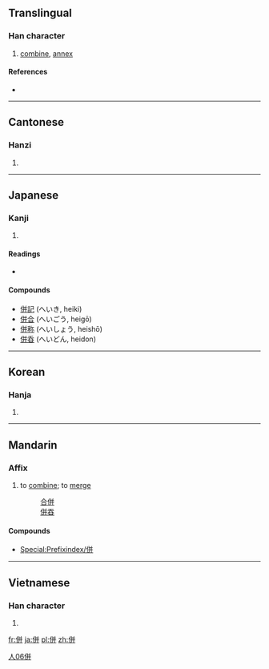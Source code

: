 {{also|倂|并}}
==Translingual==

===Han character===
{{Han char|rn=9|rad=人|as=06|sn=8|four=2824<sub>1</sub>|canj=人廿廿 (OTT)}}

# [[combine]], [[annex]]

====References====
* {{Han ref|kx=0100.220|dkj=00561|dj=0212.170|hdz=10153.030|uh=4F75|ud=20341|bh=A8D6|bd=43222}}

----

==Cantonese==

===Hanzi===
{{yue-hanzi|jyut=|y=ping3}}

# {{defn|lang=yue|sort=人06}}

----

==Japanese==

===Kanji===
{{ja-kanji|grade=c|rs=人06}}

# {{defn|lang=ja|sort=人06}}

====Readings====
* {{ja-readings|on=[[へい]] (hei)|kun=[[あわせる]] (awaseru), [[ならぶ]] (narabu), [[しかし]] (shikashi)}}

====Compounds====
* [[併記]] (へいき, heiki)
* [[併合]] (へいごう, heigō)
* [[併称]] (へいしょう, heishō)
* [[併呑]] (へいどん, heidon)

----

==Korean==

===Hanja===
{{ko-hanja|hangeul=병|rv=byeong|mr=pyŏng}}

# {{defn|lang=ko|sort=人06}}

----

==Mandarin==

===Affix===
{{head|cmn|morpheme|traditional||Pinyin|bìng|simplified|并}}

# to [[combine]]; to [[merge]]
#: [[合併]]
#: [[併吞]]

====Compounds====
* [[Special:Prefixindex/併]]

[[Category:cmn:Elementary Mandarin in traditional script|人06併]]

----

==Vietnamese==

===Han character===
{{vi-hantu|[[tính]]|rs=人06}}

# {{defn|lang=vi|sort=人06}}

[[fr:併]]
[[ja:併]]
[[pl:併]]
[[zh:併]]